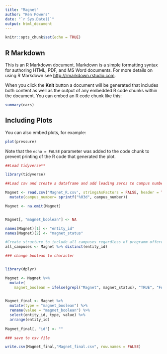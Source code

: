 ```yaml
---
title: "Magnet"
author: "Ken Powers"
date: "`r Sys.Date()`"
output: html_document
---
```


```r
knitr::opts_chunk$set(echo = TRUE)
```

## R Markdown

This is an R Markdown document. Markdown is a simple formatting syntax for authoring HTML, PDF, and MS Word documents. For more details on using R Markdown see <http://rmarkdown.rstudio.com>.

When you click the **Knit** button a document will be generated that includes both content as well as the output of any embedded R code chunks within the document. You can embed an R code chunk like this:

```r
summary(cars)
```

## Including Plots

You can also embed plots, for example:

```r
plot(pressure)
```

Note that the `echo = FALSE` parameter was added to the code chunk to prevent printing of the R code that generated the plot.


```r
##Load tidyverse**

library(tidyverse)

##Load csv and create a dataframe and add leading zeros to campus number

Magnet <- read.csv('Magnet_R.csv', stringsAsFactors = FALSE, header = TRUE) %>%
  mutate(campus_number= sprintf("%03d", campus_number))

Magnet <- na.omit(Magnet)


Magnet[, "magnet_boolean"] <- NA

names(Magnet)[1] <- "entity_id"
names(Magnet)[2] <- "magnet_status"

#Create structure to include all campuses regardless of programm offered
all_campuses <- Magnet %>% distinct(entity_id)

### change boolean to character


library(dplyr)

Magnet <- Magnet %>%
  mutate(
    magnet_boolean = ifelse(grepl("Magnet", magnet_status), "TRUE", "FALSE"))

  
Magnet_final <- Magnet %>%
  mutate(type = "magnet_boolean") %>%
  rename(value = "magnet_boolean") %>%
  select(entity_id, type, value) %>%
  arrange(entity_id)
  
Magnet_final[, "id"] <- ""

### save to csv file

write.csv(Magnet_final,"Magnet_final.csv", row.names = FALSE)


```
